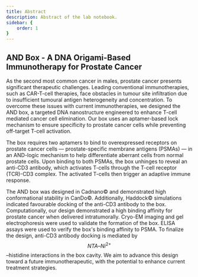 ```yaml
---
title: Abstract
description: Abstract of the lab notebook.
sidebar: {
    order: 1
}
---
```


## AND Box - A DNA Origami-Based Immunotherapy for Prostate Cancer

As the second most common cancer in males, prostate cancer presents significant therapeutic challenges. Leading conventional immunotherapies, such as CAR-T-cell therapies, face obstacles in tumour site infiltration due to insufficient tumoural antigen heterogeneity and concentration. To overcome these issues with current immunotherapies, we designed the AND box, a targeted DNA nanostructure engineered to enhance T-cell mediated cancer cell elimination. Our box uses an aptamer-based lock mechanism to ensure specificity to prostate cancer cells while preventing off-target T-cell activation. 

The box requires two aptamers to bind to overexpressed receptors on prostate cancer cells — prostate-specific membrane antigens (PSMAs) — in an AND-logic mechanism to help differentiate aberrant cells from normal prostate cells. Upon binding to both PSMAs, the box unhinges to reveal an anti-CD3 antibody, which activates T-cells through the T-cell receptor (TCR)-CD3 complex. The activated T-cells then trigger an adaptive immune response.

The AND box was designed in Cadnano&copy; and demonstrated high conformational stability in CanDo&copy;. Additionally, Haddock&copy; simulations indicated favourable docking of the anti-CD3 antibody to the box. Computationally, our design demonstrated a high binding affinity for prostate cancer when delivered intratumorally. Cryo-EM imaging and gel electrophoresis were used to validate the formation of the box. ELISA assays were used to verify the box's binding affinity to PSMA. To finalize the design, anti-CD3 antibody docking is mediated by $$NTA–Ni^{2+}$$–histidine interactions in the box cavity. We aim to advance this design toward a future immunotherapeutic, with the potential to enhance current treatment strategies.